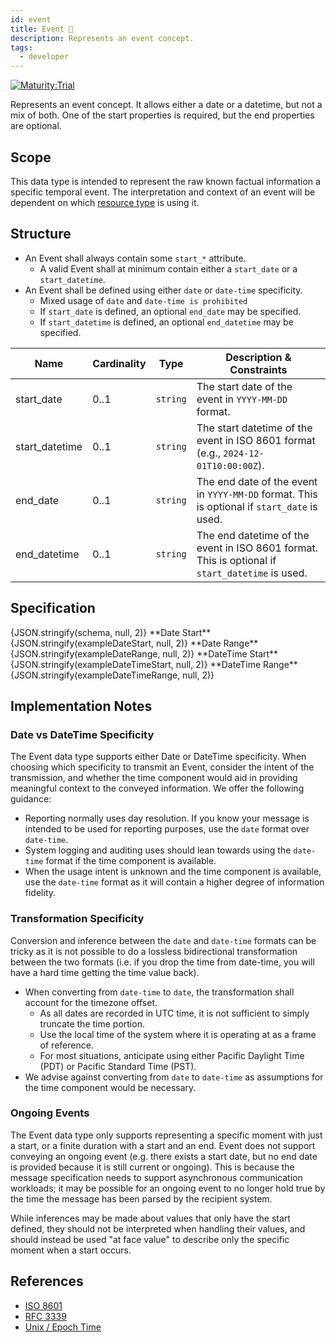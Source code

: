 ```yaml
---
id: event
title: Event 🔬
description: Represents an event concept.
tags:
  - developer
---
```




[![Maturity:Trial](https://img.shields.io/badge/Maturity-Trial-green)](../overview#maturity)

Represents an event concept. It allows either a date or a datetime, but not a mix of both. One of the start properties is required, but the end properties are optional.

## Scope

This data type is intended to represent the raw known factual information a specific temporal event. The interpretation
and context of an event will be dependent on which [resource type](../../category/resource-types) is using it.

## Structure

- An Event shall always contain some `start_*` attribute.
  - A valid Event shall at minimum contain either a `start_date` or a `start_datetime`.
- An Event shall be defined using either `date` or `date-time` specificity.
  - Mixed usage of `date` and `date-time is prohibited`
  - If `start_date` is defined, an optional `end_date` may be specified.
  - If `start_datetime` is defined, an optional `end_datetime` may be specified.

| Name | Cardinality | Type | Description & Constraints |
| --- | --- | --- | --- |
| start_date | 0..1 | `string` | The start date of the event in `YYYY-MM-DD` format. |
| start_datetime | 0..1 | `string` | The start datetime of the event in ISO 8601 format (e.g., `2024-12-01T10:00:00Z`). |
| end_date | 0..1 | `string` | The end date of the event in `YYYY-MM-DD` format. This is optional if `start_date` is used. |
| end_datetime | 0..1 | `string` | The end datetime of the event in ISO 8601 format. This is optional if `start_datetime` is used. |

## Specification

<Tabs queryString="tab">
  <TabItem value="schema" label="Schema" default>
    <JSONSchemaViewer
      resolverOptions={generateResolverOptions({ "remote": true })}
      schema={schema}
      viewerOptions={{ showExamples: true }}
    />
  </TabItem>
  <TabItem value="source" label="Source">
    <CodeBlock language="json" showLineNumbers>
      {JSON.stringify(schema, null, 2)}
    </CodeBlock>
  </TabItem>
  <TabItem value="example" label="Examples">
    **Date Start**
    <CodeBlock language="json" showLineNumbers>
      {JSON.stringify(exampleDateStart, null, 2)}
    </CodeBlock>
    **Date Range**
    <CodeBlock language="json" showLineNumbers>
      {JSON.stringify(exampleDateRange, null, 2)}
    </CodeBlock>
    **DateTime Start**
    <CodeBlock language="json" showLineNumbers>
      {JSON.stringify(exampleDateTimeStart, null, 2)}
    </CodeBlock>
    **DateTime Range**
    <CodeBlock language="json" showLineNumbers>
      {JSON.stringify(exampleDateTimeRange, null, 2)}
    </CodeBlock>
  </TabItem>
</Tabs>

## Implementation Notes

### Date vs DateTime Specificity

The Event data type supports either Date or DateTime specificity. When choosing which specificity to transmit an Event,
consider the intent of the transmission, and whether the time component would aid in providing meaningful context to
the conveyed information. We offer the following guidance:

- Reporting normally uses day resolution. If you know your message is intended to be used for reporting purposes, use
the `date` format over `date-time`.
- System logging and auditing uses should lean towards using the `date-time` format if the time component is available.
- When the usage intent is unknown and the time component is available, use the `date-time` format as it will contain
a higher degree of information fidelity.

### Transformation Specificity

Conversion and inference between the `date` and `date-time` formats can be tricky as it is not possible to do a lossless
bidirectional transformation between the two formats (i.e. if you drop the time from date-time, you will have a hard
time getting the time value back).

- When converting from `date-time` to `date`, the transformation shall account for the timezone offset.
  - As all dates are recorded in UTC time, it is not sufficient to simply truncate the time portion.
  - Use the local time of the system where it is operating at as a frame of reference.
  - For most situations, anticipate using either Pacific Daylight Time (PDT) or Pacific Standard Time (PST).
- We advise against converting from `date` to `date-time` as assumptions for the time component would be necessary.

### Ongoing Events

The Event data type only supports representing a specific moment with just a start, or a finite duration with a start and an end. Event does not support conveying an ongoing event (e.g. there exists a start date, but no end date is
provided because it is still current or ongoing). This is because the message specification needs to support
asynchronous communication workloads; it may be possible for an ongoing event to no longer hold true by the time the
message has been parsed by the recipient system.

While inferences may be made about values that only have the start defined, they should not be interpreted when
handling their values, and should instead be used "at face value" to describe only the specific moment when a start
occurs.

## References

- [ISO 8601](https://www.iso.org/iso-8601-date-and-time-format.html)
- [RFC 3339](https://datatracker.ietf.org/doc/html/rfc3339)
- [Unix / Epoch Time](https://en.wikipedia.org/wiki/Unix_time)
